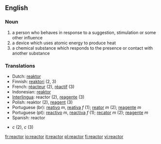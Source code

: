 ==English==
=== Noun ===
# a person who behaves in response to a suggestion, stimulation or some other influence
# a device which uses atomic energy to produce heat
# a chemical substance which responds to the presence or contact with another substance

=== Translations ===
*Dutch: [[reaktor]]
*Finnish: [[reaktori]] (2, 3)
*French: [[réacteur]] (2), [[réactif]] (3)
*Indonesian: [[reaktor]]
*[[Interlingua]]: reactor (2), [[reagente]] (3)
*Polish: reaktor (2), [[reagent]] (3)
*Portuguese (br): [[reativo]] ''m'', [[reativa]] ''f'' (1); [[reator]] ''m'' (2); [[reagente]] ''m''
*Portuguese (pt):  [[reactivo]] ''m'', [[reactiva]] ''f'' (1); [[recator]] ''m'' (2); [[reagente]] ''m''
*Spanish: reactor
*{{sv1|reaktor}} ''c'' (2), {{sv2|reagent}} ''c'' (3)

[[fr:reactor]]
[[io:reactor]]
[[it:reactor]]
[[pl:reactor]]
[[fi:reactor]]
[[vi:reactor]]